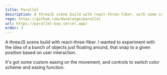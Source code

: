 ```yaml
---
title: Parallel
description: A threeJS scene build with react-three-fiber, with some custom animation.
repo: https://github.com/davelange/parallel
url: https://parallel-bay.vercel.app/
order: 3
---
```


A threeJS scene build with react-three-fiber. I wanted to experiment with the idea of a bunch of objects just floating around, that snap to a given position based on user interaction. 

It's got some custom easing on the movement, and controls to switch color scheme and easing function.

